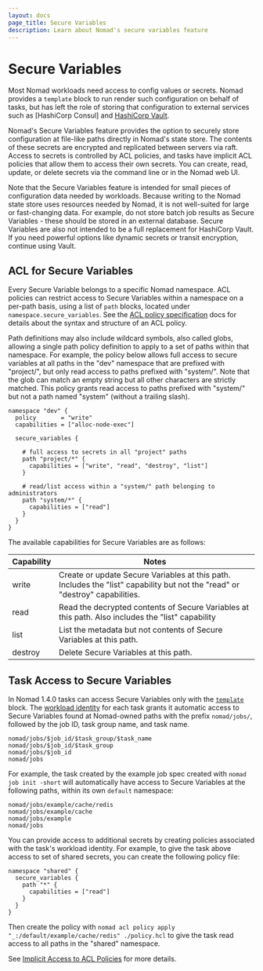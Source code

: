 ```yaml
---
layout: docs
page_title: Secure Variables
description: Learn about Nomad's secure variables feature
---
```


# Secure Variables

Most Nomad workloads need access to config values or secrets. Nomad provides a `template`
block to run render such configuration on behalf of tasks, but has left the role of storing that
configuration to external services such as [HashiCorp Consul] and [HashiCorp Vault].

Nomad's Secure Variables feature provides the option to securely store configuration at
file-like paths directly in Nomad's state store. The contents of these secrets are
encrypted and replicated between servers via raft. Access to secrets is
controlled by ACL policies, and tasks have implicit ACL policies that allow them
to access their own secrets. You can create, read, update, or delete secrets via
the command line or in the Nomad web UI.

Note that the Secure Variables feature is intended for small pieces of
configuration data needed by workloads. Because writing to the Nomad state store
uses resources needed by Nomad, it is not well-suited for large or fast-changing
data. For example, do not store batch job results as Secure Variables - these should be stored in an external
database. Secure Variables are also not intended to be a full replacement for
HashiCorp Vault. If you need powerful options like dynamic secrets or transit
encryption, continue using Vault.

## ACL for Secure Variables

Every Secure Variable belongs to a specific Nomad namespace. ACL policies can
restrict access to Secure Variables within a namespace on a per-path basis,
using a list of `path` blocks, located under `namespace.secure_variables`. See
the [ACL policy specification] docs for details about the syntax and structure
of an ACL policy.

Path definitions may also include wildcard symbols, also called globs, allowing
a single path policy definition to apply to a set of paths within that
namespace. For example, the policy below allows full access to secure variables
at all paths in the "dev" namespace that are prefixed with "project/", but only
read access to paths prefixed with "system/". Note that the glob can match an
empty string but all other characters are strictly matched. This policy grants
read access to paths prefixed with "system/" but not a path named "system"
(without a trailing slash).

```hcl
namespace "dev" {
  policy       = "write"
  capabilities = ["alloc-node-exec"]

  secure_variables {

    # full access to secrets in all "project" paths
    path "project/*" {
      capabilities = ["write", "read", "destroy", "list"]
    }

    # read/list access within a "system/" path belonging to administrators
    path "system/*" {
      capabilities = ["read"]
    }
  }
}
```

The available capabilities for Secure Variables are as follows:

| Capability | Notes                                                                                                                        |
|------------|------------------------------------------------------------------------------------------------------------------------------|
| write      | Create or update Secure Variables at this path. Includes the "list" capability but not the "read" or "destroy" capabilities. |
| read       | Read the decrypted contents of Secure Variables at this path. Also includes the "list" capability                            |
| list       | List the metadata but not contents of Secure Variables at this path.                                                         |
| destroy    | Delete Secure Variables at this path.                                                                                        |

## Task Access to Secure Variables

In Nomad 1.4.0 tasks can access Secure Variables only with the [`template`]
block. The [workload identity] for each task grants it automatic access to
Secure Variables found at Nomad-owned paths with the prefix `nomad/jobs/`,
followed by the job ID, task group name, and task name.

```
nomad/jobs/$job_id/$task_group/$task_name
nomad/jobs/$job_id/$task_group
nomad/jobs/$job_id
nomad/jobs
```

For example, the task created by the example job spec created with `nomad job
init -short` will automatically have access to Secure Variables at the following
paths, within its own `default` namespace:

```
nomad/jobs/example/cache/redis
nomad/jobs/example/cache
nomad/jobs/example
nomad/jobs
```

You can provide access to additional secrets by creating policies associated
with the task's workload identity. For example, to give the task above access to
set of shared secrets, you can create the following policy file:

```hcl
namespace "shared" {
  secure_variables {
    path "*" {
      capabilities = ["read"]
    }
  }
}
```

Then create the policy with `nomad acl policy apply
"_:/default/example/cache/redis" ./policy.hcl` to give the task read access to
all paths in the "shared" namespace.

See [Implicit Access to ACL Policies] for more details.

[HashiCorp Vault]: https://vaultproject.io
[ACL policy specification]: docs/other-specifications/acl-policy
[`template`]: /docs/job-specification/template
[workload identity]: /docs/concepts/workload-identity
[Implicit Access to ACL Policies]: /docs/concepts/workload-identity#implicit-access-to-acl-policies

